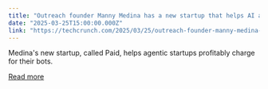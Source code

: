 ```yaml
---
title: "Outreach founder Manny Medina has a new startup that helps AI agents get paid"
date: "2025-03-25T15:00:00.000Z"
link: "https://techcrunch.com/2025/03/25/outreach-founder-manny-medina-has-a-new-startup-that-helps-ai-agents-get-paid/"
---
```


Medina's new startup, called Paid, helps agentic startups profitably charge for their bots.

[Read more](https://techcrunch.com/2025/03/25/outreach-founder-manny-medina-has-a-new-startup-that-helps-ai-agents-get-paid/)
